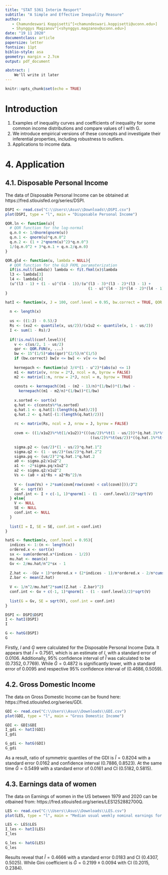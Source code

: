 ```yaml
---
title: "STAT 5361 Interim Resport"
subtitle: "A Simple and Effective Inequality Measure"
author: 
   - Chamundeswari Koppisetti^[<chamundeswari.koppisetti@uconn.edu>] 
   - Shynggys Magzanov^[<shynggys.magzanov@uconn.edu>]
date: "19 11 2020"
documentclass: article
papersize: letter
fontsize: 11pt
biblio-style: asa
geometry: margin = 2.7cm
output: pdf_document

abstract: |
    We'll write it later
---
```


```r
knitr::opts_chunk$set(echo = TRUE)
```

# Introduction

1) Examples of inequality curves and coefficients of inequality
for some common income distributions and compare values of I with G.
2) We introduce empirical versions of these concepts and investigate their inferential
properties, including robustness to outliers.
3) Applications to income data.

# 4. Application
## 4.1. Disposable Personal Income 

The data of Disposable Personal Income can be obtained at https://fred.stlouisfed.org/series/DSPI. 
```r
DSPI <- read.csv("C:\\Users\\Asus\\Downloads\\DSPI.csv")
plot(DSPI, type = "l", main = "Disposable Personal Income")
```

```r
QOR.ln <- function(u){
  # QOR function for the log-normal
  q.n.0 <- 1/dnorm(qnorm(u))
  q.n.1 <- qnorm(u)*q.n.0^2
  q.n.2 <- (1 + 2*qnorm(u)^2)*q.n.0^3
  1/(q.n.0^2 + 3*q.n.1 + q.n.2/q.n.0)
}

QOR.gld <- function(u, lambda = NULL){
  # QOR function for the GLD FKML paramaterization
  if(is.null(lambda)) lambda <- fit.fkml(x)$lambda
  l3 <- lambda[3]
  l4 <- lambda[4]
  (u^(l3 - 1) + (1 - u)^(l4 - 1))/(u^(l3 - 3)*(l3 - 2)*(l3 - 1) + 
                                     (1 - u)^(l4 - 3)*(l4 - 2)*(l4 - 1))
}

hatI <- function(x, J = 100, conf.level = 0.95, bw.correct = TRUE, QOR.FUN = QOR.ln, ...){
  
  n <- length(x)
  
  us <- ((1:J) - 0.5)/J
  Rs <- (xu2 <- quantile(x, us/2))/(x1u2 <- quantile(x, 1 - us/2))
  I <- sum(1 - Rs)/J
  
  if(!is.null(conf.level)){
    v <- c(us/2, 1 - us/2)
    qor <- QOR.FUN(v, ...)
    bw <- 15^(1/5)*abs(qor)^(2/5)/n^(1/5)
    if (bw.correct) bw[v <= bw] <- v[v <= bw]
    
    kernepach <- function(u) 3/4*(1 - u^2)*(abs(u) <= 1)
    m1 <- matrix(v, nrow = 2*J, ncol = n, byrow = FALSE)
    m2 <- matrix(1:n, nrow = 2*J, ncol = n, byrow = TRUE)
    
    consts <- kernepach((m1 - (m2 - 1)/n)*(1/bw))*(1/bw) - 
      kernepach((m1 - m2/n)*(1/bw))*(1/bw)
    
    x.sorted <- sort(x)
    q.hat <- c(consts%*%x.sorted)
    q.hat.1 <- q.hat[1:(length(q.hat)/2)]
    q.hat.2 <- q.hat[-(1:(length(q.hat)/2))]
    
    rc <- matrix(Rs, ncol = J, nrow = J, byrow = FALSE)
    
    covm <- ((1/x1u2)%*%t(1/x1u2))*(((us/2)%*%t(1 - us/2))*(q.hat.1%*%t(q.hat.1) + Rs%*%t(Rs)*(q.hat.2%*%t(q.hat.2))) -
                                      ((us/2)%*%t(us/2))*((q.hat.1%*%t(q.hat.2))*t(rc) + (q.hat.2%*%t(q.hat.1))*rc))/n
    
    sigma.p2 <- (us/2)*(1 - us/2)*q.hat.1^2
    sigma.q2 <- (1 - us/2)*(us/2)*q.hat.2^2
    sigma.pq <- (us/2)^2*q.hat.1*q.hat.2
    a0 <- sigma.p2/x1u2^2
    a1 <- -2*sigma.pq/x1u2^2
    a2 <- sigma.q2/x1u2^2
    Vs <- (a0 + a1*Rs + a2*Rs^2)/n
    
    V <- (sum(Vs) + 2*sum(covm[row(covm) < col(covm)]))/J^2
    SE <- sqrt(V)
    conf.int <- I + c(-1, 1)*qnorm(1 - (1 - conf.level)/2)*sqrt(V)
  } else{
    V <- NULL
    SE <- NULL
    conf.int <- NULL
  } 
  
  list(I = I, SE = SE, conf.int = conf.int)
}

hatG <- function(x, conf.level = 0.95){
  indices <- 1:(n <- length(x))
  ordered.x <- sort(x)
  sx <- sum(ordered.x*(indices - 1/2))
  mu.hat <- mean(x)
  Gv <- 2/mu.hat/n^2*sx - 1
  
  Z.hat <- -(Gv + 1)*ordered.x + (2*indices - 1)/n*ordered.x - 2/n*cumsum(ordered.x)
  Z.bar <- mean(Z.hat)
  
  V <- 1/n^2/mu.hat^2*sum((Z.hat - Z.bar)^2)
  conf.int <- Gv + c(-1, 1)*qnorm(1 - (1 - conf.level)/2)*sqrt(V)
  
  list(G = Gv, SE = sqrt(V), conf.int = conf.int)
}
```
```r
DSPI <- DSPI$DSPI
I <- hatI(DSPI)
I

G <- hatG(DSPI)
G

```

Firstly, $I$ and $G$ were calculated for the Disposable Personal Income Data. It appears that $\hat I=0.7561$, which is an estimate of $I$, with a standard error of $0.0106$. Additionally, 95% confidence interval of $\hat I$ was calculated to be $(0.7352, 0.7769)$. While $\hat G = 0.4872$ is significantly lower, with a standard error of $0.0095$ and respective 95% confidence interval of $(0.4686, 0.5059)$.

## 4.2. Gross Domestic Income 

The data on Gross Domestic Income can be found here: https://fred.stlouisfed.org/series/GDI. 

```r
GDI <- read.csv("C:\\Users\\Asus\\Downloads\\GDI.csv")
plot(GDI, type = "l", main = "Gross Domestic Income")
```
```r
GDI <- GDI$GDI
I_gdi <- hatI(GDI)
I_gdi

G_gdi <- hatG(GDI)
G_gdi
```

As a result, ratio of symmetric quantiles of the GDI is $\hat I=0.8204$ with a standard error $0.0162$ and confidence interval $(0.7886,0.8523)$. At the same time $\hat G=0.5499$ with a standard error of $0.0161$ and CI $(0.5182,0.5815)$. 

## 4.3. Earnings data of women

The data on Earnings of women in the US between 1979 and 2020 can be otbained from: https://fred.stlouisfed.org/series/LES1252882700Q. 
```r
LES <- read.csv("C:\\Users\\Asus\\Downloads\\LES.csv")
plot(LES, type = "l", main = "Median usual weekly nominal earnings for women")
```
```r
LES <- LES$LES
I_les <- hatI(LES)
I_les

G_les <- hatG(LES)
G_les
```

Results reveal that $\hat I=0.4666$ with a standard error $0.0183$ and CI $(0.4307,0.5025)$. While Gini coefficient is $\hat G=0.2199 \pm0.0094$ with CI $(0.2015,0.2384)$. 